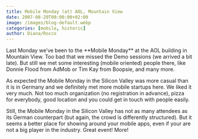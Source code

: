 ```yaml
---
title: Mobile Monday (at) AOL, Mountain View
date: 2007-08-20T00:00:00+02:00
image: /images/blog-default.webp
categories: [mobile, historic]
author: Diana/Rocco
---
```


<div class="entry-content">
Last Monday we’ve been to the **Mobile Monday**  at the AOL building in Mountain View. Too bad that we missed the Demo sessions (we arrived a bit late). But still we met some interesting (mobile oriented) people there, like Donnie Flood from AdMob  or Tim Kay from Boopsie, and many more.



As expected the Mobile Monday in the Silicon Valley was more casual than it is in Germany and we definitely met more mobile startups here. We liked it very much. Not too much organization (no registration in advance), pizza for everybody, good location and you could get in touch with people easily.



Still, the Mobile Monday in the Silicon Valley has not as many attendees as its German counterpart (but again, the crowd is differently structured). But it seems a better place for showing around your mobile apps, even if your are not a big player in the industry. Great event! More!
</div>


